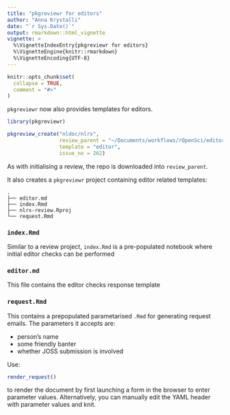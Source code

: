 ```yaml
---
title: "pkgreviewr for editors"
author: "Anna Krystalli"
date: "`r Sys.Date()`"
output: rmarkdown::html_vignette
vignette: >
  %\VignetteIndexEntry{pkgreviewr for editors}
  %\VignetteEngine{knitr::rmarkdown}
  %\VignetteEncoding{UTF-8}
---
```


```r
knitr::opts_chunk$set(
  collapse = TRUE,
  comment = "#>"
)
```


`pkgreviewr` now also provides templates for editors. 

```r
library(pkgreviewr)

pkgreview_create("nldoc/nlrx", 
                 review_parent = "~/Documents/workflows/rOpenSci/editorials/",
                 template = "editor",
                 issue_no = 262)
```

As with initialising a review, the repo is downloaded into `review_parent`. 

It also creates a `pkgreviewr` project containing editor related templates: 

```
.
├── editor.md
├── index.Rmd
├── nlrx-review.Rproj
└── request.Rmd
```

### `index.Rmd`

Similar to a review project, `index.Rmd` is a pre-populated notebook where initial editor checks can be performed 


### `editor.md`

This file contains the editor checks response template

### `request.Rmd`

This contains a prepopulated parametarised `.Rmd` for generating request emails. The parameters it accepts are:

- person's name 
- some friendly banter
- whether JOSS submission is involved

Use:

```r
render_request()
```

to render the document by first launching a form in the browser to enter parameter values. Alternatively, you can manually edit the YAML header with parameter values and knit.

